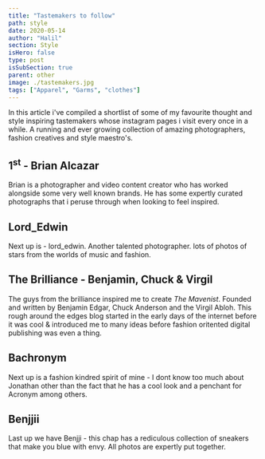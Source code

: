 ```yaml
---
title: "Tastemakers to follow"
path: style
date: 2020-05-14
author: "Halil"
section: Style
isHero: false
type: post
isSubSection: true
parent: other
image: ./tastemakers.jpg
tags: ["Apparel", "Garms", "clothes"]
---
```


In this article i've compiled a shortlist of some of my favourite thought and style inspiring tastemakers whose instagram pages i visit every once in a while.
A running and ever growing collection of amazing photographers, fashion creatives and style maestro's. 

## 1<sup>st</sup> - Brian Alcazar

<Instagram instagramId="BvGDMqoD5Hd" />

Brian is a photographer and video content creator who has worked alongside some very well known brands. 
He has some expertly curated photographs that i peruse through when looking to feel inspired.	

## Lord_Edwin

<Instagram instagramId="BbnK0afh9VZ" />

Next up is - lord_edwin. Another talented photographer. 
lots of photos of stars from the worlds of music and fashion.

## The Brilliance - Benjamin, Chuck & Virgil

<Instagram instagramId="BW3gMeKlC6i" />

The guys from the brilliance inspired me to create *The Mavenist*.
Founded and written by Benjamin Edgar, Chuck Anderson and the Virgil Abloh.
This rough around the edges blog started in the early days of the internet before it was cool & 
introduced me to many ideas before fashion oritented digital publishing was even a thing.

## Bachronym

<Instagram instagramId="BedxaLSnRDY" />

Next up is a fashion kindred spirit of mine - I dont know too much about Jonathan other than the fact that he has a cool look and a penchant for Acronym
among others.

## Benjjii

<Instagram instagramId="B7kJSSAHce9" />

Last up we have Benjji - this chap has a rediculous collection of sneakers that make you blue with envy.
All photos are expertly put together.
